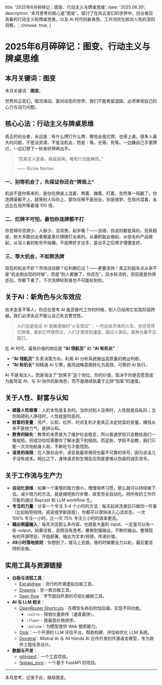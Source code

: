   title: '2025年6月碎碎记：图变、行动主义与牌桌思维',
  date: '2025.06.30',
  description: '本月思考的核心是“图变”。探讨了在风云变幻的世界中，创业者应具备的行动主义和牌桌思维，以及 AI 时代的新角色、工作流优化和对人性的深刻洞察。',
  chinese: true,
}


# 2025年6月碎碎记：图变、行动主义与牌桌思维

## 本月关键词：图变

本月关键词：**图变**。

世界风云变幻，暗流涌动。面对动态的世界，我们不能再留退路，必须审视自己的心力与动力问题。

## 核心心法：行动主义与牌桌思维

真正的创业者，永远是：有什么牌打什么牌，哪怕全是烂牌，也得上桌。很多人最大的问题，不是没资源，不是没机会，而是：等。光等。死等。一边嫌自己手里牌烂，一边幻想下一轮发好牌再出手。

> “完美主义是毒，拖延是病，唯有行动是解药。”
>
> —— Richie Norton

### 一、别等机会了，先保证你还在“牌局上”

机会不是你等来的，是你在牌桌上混着、熬着、蹭着、盯着，忽然某一局翻了。你连牌桌都不上，就等别人叫你上，那你压根不是创业，你是做梦。在局内混着，永远比在局外等着强 100 倍。

### 二、烂牌不可怕，最怕你连牌都不打

你觉得你资源少、人脉少、没背景、起步晚？——没错，你说的都是真的。但真相是，绝大多数创业者都是拿烂牌硬打出来的。从兼职副业做起，从低毛利产品做起，从没人看的账号开始播。不是牌好才出手，是出手之后牌才慢慢变好。

### 三、等大机会，不如熬洗牌

现在的机会不好？市场没动静？红利期已过？——更要坚持！真正的超车点从来不是“机会刚出现的时候”，而是“别人都撤了，你还在”。风水轮流转，但前提是你得还在。你都下桌了，下次洗牌轮到谁也不可能轮到你。

## 关于AI：新角色与火车效应

技术变革不等人，你还在思考 AI 能否替代工作的时候，别人已经用它实现阶级跨越。我们必须永远不能让自己失去警觉性。

> 人们总是低估 AI 发展遵循的“火车效应”：
> 一列远处开来的火车，你总觉得它很慢，直到它呼啸而过，人们才感受到速度，超过人类后，就再也看不见尾灯。

在 AI 时代，最有价值的岗位是 **“AI 领航员”** 和 **“AI 轮机长”**：
-   **“AI 领航员”** 负责决策方向，利用 AI 分析系统做出高质量的商业判断。
-   **“AI 轮机长”** 则精通 AI 引擎，能将战略意图转化为高效、可靠的 AI 执行。

AI 不是淘汰人，而是淘汰了“划桨手”这个岗位。你的价值，取决于你是否愿意成为能驾驭 AI、与 AI 协作的新角色，而不是继续执着于比拼“划桨”的速度。

## 关于人性、财富与认知

-   **顺着人性做事**：人的本性是复杂的。当你对别人没用时，人性就是自私的；当你阻碍别人挣钱时，人性就是险恶的。
-   **财富的变量**：资产、认知、杠杆、时间复利才是真正决定财富的变量。赚钱从来不是拼力气，是拼认知。
-   **教育的缺失**：教育的本质是为了维护社会稳定，所以普通学校只会教给我们一堆规矩。但成功恰恰需要你了解水面下的规则。而这些，学校不会教，我们只能一次次地躬身入局，不断吃亏才能悟到。
-   **语言的局限**：在人类社会中，语言是最常用但也最不可靠的信号，因为说话几乎没有成本。相比之下，身体语言和生理反应则是更难以伪装的诚实信号。

## 关于工作流与生产力

-   **自动化思维**：如果一个事情的阻力很小，慢慢培养习惯，那么就可以持续做下去。减少阻力的方法，就是缩短执行步骤，直至完全自动化。把所有的工作尽可能的通过 Raycast 和 LLM workflow 化。
-   **专注的力量**：分享一个专注 3-4 个小时的方法：每天起床洗漱后只做同一件事（比如拍短视频、阅读或学新技能），你都可以很快进入心流状态。一次 100% 专注一小时，比一次 75% 专注三小时的效率更高。
-   **输出倒逼输入**：每天浏览那么多内容，也就是大量的 input，一定是可以有一些 output。如果没有，说明没有思考。要做到强输出，不断的输出。整理现有的开源项目，开始部署，输出为文本/视频，传递价值。
-   **48小时落地原则**：你想到了，就马上去做。做的时候要全力以赴，最后要坚持的去做。

## 实用工具与资源链接

-   **白板与流程工具**：
    -   [Excalidraw](https://excalidraw.com)：流行的开源虚拟白板工具。
    -   [Drawnix](https://drawnix.com)：另一款白板工具。
    -   [Deer-flow](https://github.com/bytedance/deer-flow.git)：字节跳动开源的可视化编排工具。
-   **AI 与 LLM 相关**：
    -   [OpenRouter Shortcuts](https://openrouter.ai/docs#shortcuts)：在模型名称后附加后缀，实现不同功能。
        -   `:nitro` - 按吞吐量排序（速度最快）。
        -   `:floor` - 按最低价格排序。
        -   `:online` - 为模型提供 Web 搜索能力。
    -   [Opik](https://github.com/comet-ml/opik)：一个开源的 LLM 评估平台，帮助构建、评估和优化 LLM 系统。
    -   [Devstral](https://huggingface.co/Devstral/Devstral-7B-v0.1)：Mistral AI 与 All Hands AI 合作开发的开源语言模型，专为软件工程任务设计。
-   **数据与开发**：
    -   [gitingest](https://github.com/cyclotruc/gitingest)：一个工具项目。
    -   [fastapi_mcp](https://github.com/tadata-org/fastapi_mcp)：一个基于 FastAPI 的项目。

---
本月思考，记录于此，继续图变。